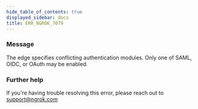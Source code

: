 ```yaml
---
hide_table_of_contents: true
displayed_sidebar: docs
title: ERR_NGROK_7079
---
```


### Message

The edge specifies conflicting authentication modules. Only one of SAML, OIDC, or OAuth may be enabled.

<ErrorDetails />

### Further help

If you're having trouble resolving this error, please reach out to [support@ngrok.com](mailto:support@ngrok.com?subject=Help%20with%20ERR_NGROK_7079)
